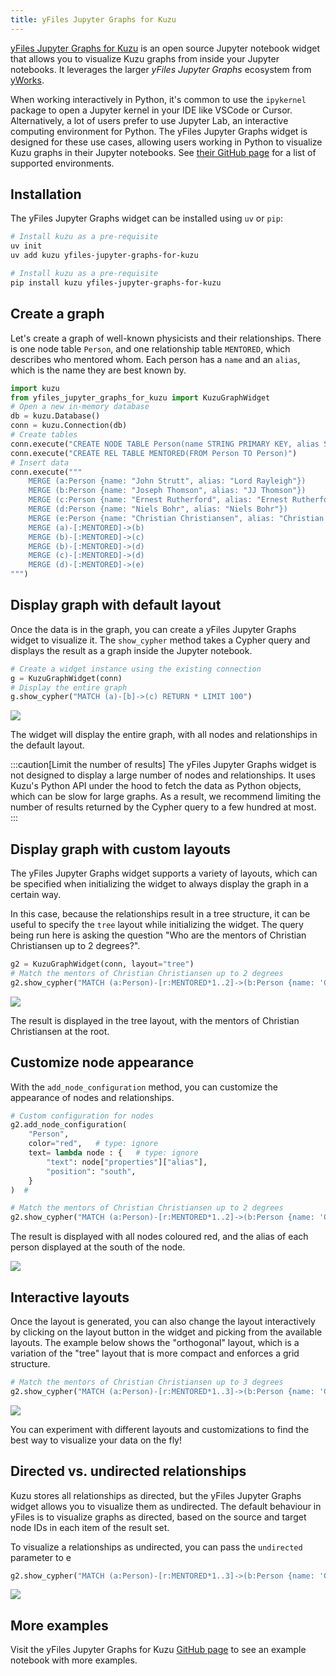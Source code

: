 ```yaml
---
title: yFiles Jupyter Graphs for Kuzu
---
```



[yFiles Jupyter Graphs for Kuzu](https://github.com/yWorks/yfiles-jupyter-graphs-for-kuzu) is an
open source Jupyter notebook widget that allows you to visualize Kuzu graphs from inside your Jupyter notebooks.
It leverages the larger *yFiles Jupyter Graphs* ecosystem from [yWorks](https://www.yworks.com/products/yfiles-graphs-for-jupyter).

When working interactively in Python, it's common to use the `ipykernel` package to open a Jupyter
kernel in your IDE like VSCode or Cursor. Alternatively, a lot of users prefer to use Jupyter Lab,
an interactive computing environment for Python. The yFiles Jupyter Graphs widget is designed for these
use cases, allowing users working in Python to visualize Kuzu graphs in their Jupyter notebooks. See
[their GitHub page](https://github.com/yWorks/yfiles-jupyter-graphs/tree/main?tab=readme-ov-file#supported-environments)
for a list of supported environments.

## Installation

The yFiles Jupyter Graphs widget can be installed using `uv` or `pip`:

<Tabs>
<TabItem label="uv">

```bash
# Install kuzu as a pre-requisite
uv init
uv add kuzu yfiles-jupyter-graphs-for-kuzu
```

</TabItem>
<TabItem label="pip">

```bash
# Install kuzu as a pre-requisite
pip install kuzu yfiles-jupyter-graphs-for-kuzu
```

</TabItem>
</Tabs>

## Create a graph

Let's create a graph of well-known physicists and their relationships. There is one node
table `Person`, and one relationship table `MENTORED`, which describes who mentored whom.
Each person has a `name` and an `alias`, which is the name they are best known by.

```py
import kuzu
from yfiles_jupyter_graphs_for_kuzu import KuzuGraphWidget
# Open a new in-memory database
db = kuzu.Database()
conn = kuzu.Connection(db)
# Create tables
conn.execute("CREATE NODE TABLE Person(name STRING PRIMARY KEY, alias STRING)")
conn.execute("CREATE REL TABLE MENTORED(FROM Person TO Person)")
# Insert data
conn.execute("""
    MERGE (a:Person {name: "John Strutt", alias: "Lord Rayleigh"})
    MERGE (b:Person {name: "Joseph Thomson", alias: "JJ Thomson"})
    MERGE (c:Person {name: "Ernest Rutherford", alias: "Ernest Rutherford"})
    MERGE (d:Person {name: "Niels Bohr", alias: "Niels Bohr"})
    MERGE (e:Person {name: "Christian Christiansen", alias: "Christian Christiansen"})
    MERGE (a)-[:MENTORED]->(b)
    MERGE (b)-[:MENTORED]->(c)
    MERGE (b)-[:MENTORED]->(d)
    MERGE (c)-[:MENTORED]->(d)
    MERGE (d)-[:MENTORED]->(e)
""")
```

## Display graph with default layout

Once the data is in the graph, you can create a yFiles Jupyter Graphs widget to visualize it.
The `show_cypher` method takes a Cypher query and displays the result as a graph inside the Jupyter
notebook.

```py
# Create a widget instance using the existing connection
g = KuzuGraphWidget(conn)
# Display the entire graph
g.show_cypher("MATCH (a)-[b]->(c) RETURN * LIMIT 100")
```
<img src="/img/visualization/yfiles/yfiles-1.png"/>

The widget will display the entire graph, with all nodes and relationships in the default layout.

:::caution[Limit the number of results]
The yFiles Jupyter Graphs widget is not designed to display a large number of nodes and relationships.
It uses Kuzu's Python API under the hood to fetch the data as Python objects, which can be slow for
large graphs. As a result, we recommend limiting the number of results returned by the Cypher query
to a few hundred at most.
:::

## Display graph with custom layouts

The yFiles Jupyter Graphs widget supports a variety of layouts, which can be specified when
initializing the widget to always display the graph in a certain way.

In this case, because the relationships result in a tree structure, it can be useful to specify the
`tree` layout while initializing the widget. The query being run here is asking the question "Who are
the mentors of Christian Christiansen up to 2 degrees?".

```py
g2 = KuzuGraphWidget(conn, layout="tree")
# Match the mentors of Christian Christiansen up to 2 degrees
g2.show_cypher("MATCH (a:Person)-[r:MENTORED*1..2]->(b:Person {name: 'Christian Christiansen'}) RETURN *")
```
<img src="/img/visualization/yfiles/yfiles-2.png"/>

The result is displayed in the tree layout, with the mentors of Christian Christiansen at the root.

## Customize node appearance

With the `add_node_configuration` method, you can customize the appearance of nodes and relationships.

```py
# Custom configuration for nodes
g2.add_node_configuration(
    "Person",
    color="red",   # type: ignore
    text= lambda node : {   # type: ignore
        "text": node["properties"]["alias"],
        "position": "south",
    }
)  #

# Match the mentors of Christian Christiansen up to 2 degrees
g2.show_cypher("MATCH (a:Person)-[r:MENTORED*1..2]->(b:Person {name: 'Christian Christiansen'}) RETURN *")
```

The result is displayed with all nodes coloured red, and the alias of each person displayed at the
south of the node.

<img src="/img/visualization/yfiles/yfiles-3.png"/>

## Interactive layouts

Once the layout is generated, you can also change the layout interactively by clicking on the
layout button in the widget and picking from the available layouts. The example below shows the
"orthogonal" layout, which is a variation of the "tree" layout that is more compact and enforces
a grid structure.

```py
# Match the mentors of Christian Christiansen up to 3 degrees
g2.show_cypher("MATCH (a:Person)-[r:MENTORED*1..3]->(b:Person {name: 'Christian Christiansen'}) RETURN *")
```

<img src="/img/visualization/yfiles/yfiles-4.png"/>

You can experiment with different layouts and customizations to find the best way to visualize your
data on the fly!

## Directed vs. undirected relationships

Kuzu stores all relationships as directed, but the yFiles Jupyter Graphs widget allows you to
visualize them as undirected. The default behaviour in yFiles is to visualize graphs as directed,
based on the source and target node IDs in each item of the result set.

To visualize a relationships as undirected, you can pass the `undirected` parameter to e

```py
g2.show_cypher("MATCH (a:Person)-[r:MENTORED*1..3]->(b:Person {name: 'Christian Christiansen'}) RETURN *", undirected=True)
```

<img src="/img/visualization/yfiles/yfiles-5.png"/>

## More examples

Visit the yFiles Jupyter Graphs for Kuzu [GitHub page](https://github.com/yWorks/yfiles-jupyter-graphs-for-kuzu)
to see an example notebook with more examples.

